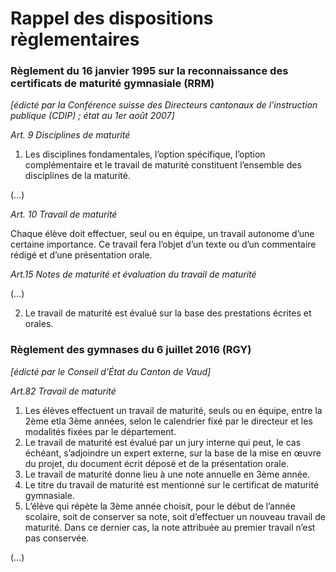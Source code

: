 # Rappel des dispositions règlementaires {-}

### Règlement du 16 janvier 1995 sur la reconnaissance des certificats de maturité gymnasiale (RRM) {-}
_[édicté par la Conférence suisse des Directeurs cantonaux de l'instruction publique (CDIP) ; état au 1er août 2007]_

\vspace{\stretch{1}}

_Art. 9 Disciplines de maturité_

1. Les disciplines fondamentales, l'option spécifique, l'option complémentaire et le travail de maturité constituent l'ensemble des disciplines de la maturité.

(...)

\vspace{\stretch{1}}

_Art. 10 Travail de maturité_

Chaque élève doit effectuer, seul ou en équipe, un travail autonome d'une certaine importance. Ce travail fera l'objet d'un texte ou d'un commentaire rédigé et d'une présentation orale.

\vspace{\stretch{1}}

_Art.15 Notes de maturité et évaluation du travail de maturité_

(...)

2. Le travail de maturité est évalué sur la base des prestations écrites et orales.

\vspace{\stretch{1}}

\clearpage

### Règlement des gymnases du 6 juillet 2016 (RGY) {-}
_[édicté par le Conseil d'État du Canton de Vaud]_

_Art.82 Travail de maturité_

1. Les élèves effectuent un travail de maturité, seuls ou en équipe, entre la 2ème etla 3ème années, selon le calendrier fixé par le directeur et les modalités fixées par le département.
2. Le travail de maturité est évalué par un jury interne qui peut, le cas échéant, s'adjoindre un expert externe, sur la base de la mise en œuvre du projet, du document écrit déposé et de la présentation orale.
3. Le travail de maturité donne lieu à une note annuelle en 3ème année.
4. Le titre du travail de maturité est mentionné sur le certificat de maturité gymnasiale.
5. L'élève qui répète la 3ème année choisit, pour le début de l'année scolaire, soit de conserver sa note, soit d'effectuer un nouveau travail de maturité. Dans ce dernier cas, la note attribuée au premier travail n'est pas conservée.

(...)